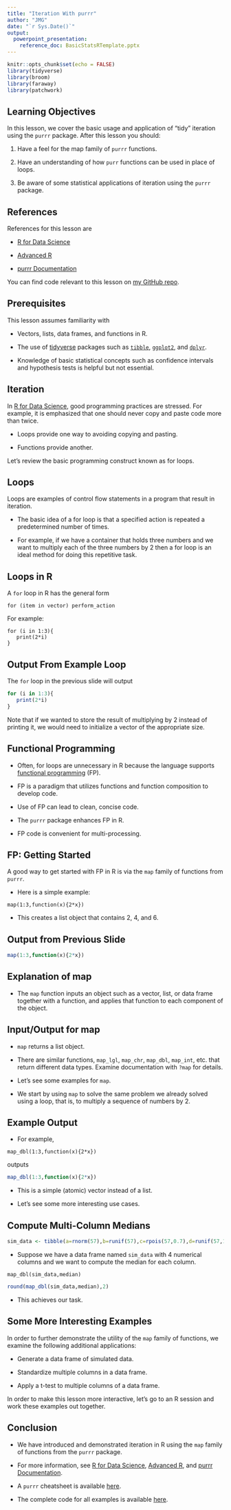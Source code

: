```yaml
---
title: "Iteration With purrr"
author: "JMG"
date: "`r Sys.Date()`"
output: 
  powerpoint_presentation:
    reference_doc: BasicStatsRTemplate.pptx
---
```


```r
knitr::opts_chunk$set(echo = FALSE)
library(tidyverse)
library(broom)
library(faraway)
library(patchwork)
```

## Learning Objectives

In this lesson, we cover the basic usage and application of "tidy" iteration using the `purrr` package. After this lesson you should:

1. Have a feel for the map family of `purrr` functions. 

2. Have an understanding of how `purr` functions can be used in place of loops.

3. Be aware of some statistical applications of iteration using the `purrr` package.


## References 

References for this lesson are

* [R for Data Science](https://r4ds.had.co.nz/)

* [Advanced R](https://adv-r.hadley.nz/)

* [purrr Documentation](https://purrr.tidyverse.org/)

You can find code relevant to this lesson on [my GitHub repo](https://github.com/jmgraham30/SWBmodules). 

## Prerequisites

This lesson assumes familiarity with

- Vectors, lists, data frames, and functions in R. 

- The use of [tidyverse](https://www.tidyverse.org/) packages such as [`tibble`](https://tibble.tidyverse.org/), [`ggplot2`](https://ggplot2.tidyverse.org/), and [`dplyr`](https://dplyr.tidyverse.org/). 
 
- Knowledge of basic statistical concepts such as confidence intervals and hypothesis tests is helpful but not essential.   

## Iteration 

In [R for Data Science](https://r4ds.had.co.nz/), good programming practices are stressed. For example, it is emphasized that one should never copy and paste code more than twice. 

- Loops provide one way to avoiding copying and pasting. 

- Functions provide another.  

Let's review the basic programming construct known as for loops. 


## Loops 

Loops are examples of control flow statements in a program that result in iteration. 

- The basic idea of a for loop is that a specified action is repeated a predetermined number of times. 

- For example, if we have a container that holds three numbers and we want to multiply each of the three numbers by 2 then a for loop is an ideal method for doing this repetitive task.  

## Loops in R

A `for` loop in R has the general form

`for (item in vector) perform_action`

For example:

```
for (i in 1:3){
   print(2*i)
}
```

## Output From Example Loop

The `for` loop in the previous slide will output
```r
for (i in 1:3){
   print(2*i)
}
```

Note that if we wanted to store the result of multiplying by 2 instead of printing it, we would need to initialize a vector of the appropriate size. 


## Functional Programming

- Often, for loops are unnecessary in R because the language supports [functional programming](https://en.wikipedia.org/wiki/Functional_programming) (FP).

- FP is a paradigm that utilizes functions and function composition to develop code.

- Use of FP can lead to clean, concise code. 

- The `purrr` package enhances FP in R.  

- FP code is convenient for multi-processing. 

## FP: Getting Started

A good way to get started with FP in R is via the `map` family of functions from `purrr`. 

- Here is a simple example:

```
map(1:3,function(x){2*x})
```

- This creates a list object that contains 2, 4, and 6.

## Output from Previous Slide

```r
map(1:3,function(x){2*x})
```

## Explanation of map

- The `map` function inputs an object such as a vector, list, or data frame together with a function, and applies that function to each component of the object. 



## Input/Output for map 

- `map` returns a list object. 

- There are similar functions, `map_lgl`, `map_chr`, `map_dbl`, `map_int`, etc. that return different data types. Examine documentation with `?map` for details. 

- Let's see some examples for `map`. 

- We start by using `map` to solve the same problem we already solved using a loop, that is, to multiply a sequence of numbers by 2.  


## Example Output

- For example, 

```
map_dbl(1:3,function(x){2*x})
```

outputs

```r
map_dbl(1:3,function(x){2*x})
```

- This is a simple (atomic) vector instead of a list. 

- Let's see some more interesting use cases. 

## Compute Multi-Column Medians

```r
sim_data <- tibble(a=rnorm(57),b=runif(57),c=rpois(57,0.7),d=runif(57,1,3))
```

- Suppose we have a data frame named `sim_data` with 4 numerical columns and we want to compute the median for each column.  

```
map_dbl(sim_data,median)
```
```r
round(map_dbl(sim_data,median),2)
```

- This achieves our task. 

## Some More Interesting Examples

In order to further demonstrate the utility of the `map` family of functions, we examine the following additional applications:

- Generate a data frame of simulated data.  

- Standardize multiple columns in a data frame.

- Apply a t-test to multiple columns of a data frame. 

In order to make this lesson more interactive, let's go to an R session and work these examples out together. 

## Conclusion

- We have introduced and demonstrated iteration in R using the `map` family of functions from the `purrr` package. 

- For more information, see [R for Data Science](https://r4ds.had.co.nz/), [Advanced R](https://adv-r.hadley.nz/), and [purrr Documentation](https://purrr.tidyverse.org/).

- A `purrr` cheatsheet is available [here](https://purrr.tidyverse.org/).

- The complete code for all examples is available [here](https://github.com/jmgraham30/SWBmodules).
